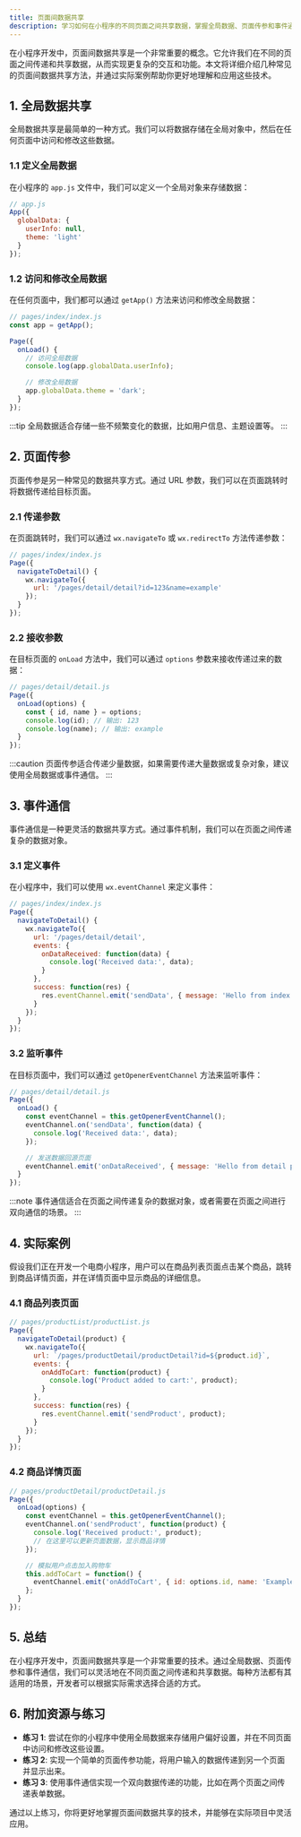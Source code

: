 ```yaml
---
title: 页面间数据共享
description: 学习如何在小程序的不同页面之间共享数据，掌握全局数据、页面传参和事件通信等方法。
---
```


在小程序开发中，页面间数据共享是一个非常重要的概念。它允许我们在不同的页面之间传递和共享数据，从而实现更复杂的交互和功能。本文将详细介绍几种常见的页面间数据共享方法，并通过实际案例帮助你更好地理解和应用这些技术。

## 1. 全局数据共享

全局数据共享是最简单的一种方式。我们可以将数据存储在全局对象中，然后在任何页面中访问和修改这些数据。

### 1.1 定义全局数据

在小程序的 `app.js` 文件中，我们可以定义一个全局对象来存储数据：

```javascript
// app.js
App({
  globalData: {
    userInfo: null,
    theme: 'light'
  }
});
```

### 1.2 访问和修改全局数据

在任何页面中，我们都可以通过 `getApp()` 方法来访问和修改全局数据：

```javascript
// pages/index/index.js
const app = getApp();

Page({
  onLoad() {
    // 访问全局数据
    console.log(app.globalData.userInfo);

    // 修改全局数据
    app.globalData.theme = 'dark';
  }
});
```

:::tip
全局数据适合存储一些不频繁变化的数据，比如用户信息、主题设置等。
:::

## 2. 页面传参

页面传参是另一种常见的数据共享方式。通过 URL 参数，我们可以在页面跳转时将数据传递给目标页面。

### 2.1 传递参数

在页面跳转时，我们可以通过 `wx.navigateTo` 或 `wx.redirectTo` 方法传递参数：

```javascript
// pages/index/index.js
Page({
  navigateToDetail() {
    wx.navigateTo({
      url: '/pages/detail/detail?id=123&name=example'
    });
  }
});
```

### 2.2 接收参数

在目标页面的 `onLoad` 方法中，我们可以通过 `options` 参数来接收传递过来的数据：

```javascript
// pages/detail/detail.js
Page({
  onLoad(options) {
    const { id, name } = options;
    console.log(id); // 输出: 123
    console.log(name); // 输出: example
  }
});
```

:::caution
页面传参适合传递少量数据，如果需要传递大量数据或复杂对象，建议使用全局数据或事件通信。
:::

## 3. 事件通信

事件通信是一种更灵活的数据共享方式。通过事件机制，我们可以在页面之间传递复杂的数据对象。

### 3.1 定义事件

在小程序中，我们可以使用 `wx.eventChannel` 来定义事件：

```javascript
// pages/index/index.js
Page({
  navigateToDetail() {
    wx.navigateTo({
      url: '/pages/detail/detail',
      events: {
        onDataReceived: function(data) {
          console.log('Received data:', data);
        }
      },
      success: function(res) {
        res.eventChannel.emit('sendData', { message: 'Hello from index page' });
      }
    });
  }
});
```

### 3.2 监听事件

在目标页面中，我们可以通过 `getOpenerEventChannel` 方法来监听事件：

```javascript
// pages/detail/detail.js
Page({
  onLoad() {
    const eventChannel = this.getOpenerEventChannel();
    eventChannel.on('sendData', function(data) {
      console.log('Received data:', data);
    });

    // 发送数据回源页面
    eventChannel.emit('onDataReceived', { message: 'Hello from detail page' });
  }
});
```

:::note
事件通信适合在页面之间传递复杂的数据对象，或者需要在页面之间进行双向通信的场景。
:::

## 4. 实际案例

假设我们正在开发一个电商小程序，用户可以在商品列表页面点击某个商品，跳转到商品详情页面，并在详情页面中显示商品的详细信息。

### 4.1 商品列表页面

```javascript
// pages/productList/productList.js
Page({
  navigateToDetail(product) {
    wx.navigateTo({
      url: `/pages/productDetail/productDetail?id=${product.id}`,
      events: {
        onAddToCart: function(product) {
          console.log('Product added to cart:', product);
        }
      },
      success: function(res) {
        res.eventChannel.emit('sendProduct', product);
      }
    });
  }
});
```

### 4.2 商品详情页面

```javascript
// pages/productDetail/productDetail.js
Page({
  onLoad(options) {
    const eventChannel = this.getOpenerEventChannel();
    eventChannel.on('sendProduct', function(product) {
      console.log('Received product:', product);
      // 在这里可以更新页面数据，显示商品详情
    });

    // 模拟用户点击加入购物车
    this.addToCart = function() {
      eventChannel.emit('onAddToCart', { id: options.id, name: 'Example Product' });
    };
  }
});
```

## 5. 总结

在小程序开发中，页面间数据共享是一个非常重要的技术。通过全局数据、页面传参和事件通信，我们可以灵活地在不同页面之间传递和共享数据。每种方法都有其适用的场景，开发者可以根据实际需求选择合适的方式。

## 6. 附加资源与练习

- **练习 1**: 尝试在你的小程序中使用全局数据来存储用户偏好设置，并在不同页面中访问和修改这些设置。
- **练习 2**: 实现一个简单的页面传参功能，将用户输入的数据传递到另一个页面并显示出来。
- **练习 3**: 使用事件通信实现一个双向数据传递的功能，比如在两个页面之间传递表单数据。

通过以上练习，你将更好地掌握页面间数据共享的技术，并能够在实际项目中灵活应用。